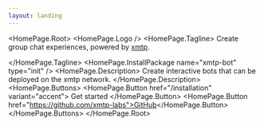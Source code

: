 ```yaml
---
layout: landing
---
```



<HomePage.Root>
  <HomePage.Logo />
  <HomePage.Tagline>
    Create group chat experiences, powered by [xmtp](https://xmtp.org).

  </HomePage.Tagline>
  <HomePage.InstallPackage
    name="xmtp-bot"
    type="init"
  />
  <HomePage.Description>
    Create interactive bots that can be deployed on the xmtp network.
  </HomePage.Description>
  <HomePage.Buttons>
    <HomePage.Button href="/installation" variant="accent">
      Get started
    </HomePage.Button>
    <HomePage.Button href="https://github.com/xmtp-labs">GitHub</HomePage.Button>
  </HomePage.Buttons>
</HomePage.Root>
